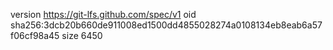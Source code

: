 version https://git-lfs.github.com/spec/v1
oid sha256:3dcb20b660de911008ed1500dd4855028274a0108134eb8eab6a57f06cf98a45
size 6450
